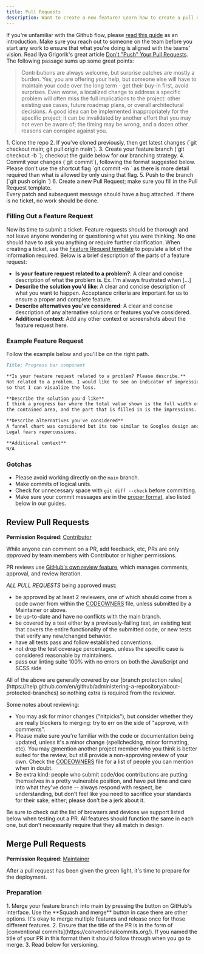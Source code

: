 ```yaml
---
title: Pull Requests
description: Want to create a new feature? Learn how to create a pull request.
---
```



<CoC />

If you're unfamiliar with the Github flow, please [read this guide](https://guides.github.com/introduction/flow/index.html) as an introduction. Make sure you reach out to someone on the team before you start any work to ensure that what you're doing is aligned with the teams' vision. Read Ilya Grigorik's great article [Don't "Push" Your Pull Requests](https://www.igvita.com/2011/12/19/dont-push-your-pull-requests/). The following passage sums up some great points:

> Contributions are always welcome, but surprise patches are mostly a burden. Yes, you are offering your help, but someone else will have to maintain your code over the long term - get their buy-in first, avoid surprises. Even worse, a localized change to address a specific problem will often miss the full implications to the project: other existing use cases, future roadmap plans, or overall architectural decisions. A good idea can be implemented inappropriately for the specific project; it can be invalidated by another effort that you may not even be aware of; the timing may be wrong, and a dozen other reasons can conspire against you.

<Steps>
1. Clone the repo
2. If you've cloned previously, then get latest changes (`git checkout main; git pull origin main`).
3. Create your feature branch (`git checkout -b <my-new-feature>`); checkout the guide below for our branching strategy.
4. Commit your changes (`git commit`), following the format suggested below. Please don't use the shortcut flag `git commit -m <message>` as there is more detail required than what is allowed by only using that flag.
5. Push to the branch (`git push origin <my-new-feature>`)
6. Create a new Pull Request; make sure you fill in the Pull Request template.
</Steps>

<Aside type="caution">
	Every patch and subsequent message should have a bug attached. If there is no ticket, no work should be done.
</Aside>

### Filling Out a Feature Request

Now its time to submit a ticket. Feature requests should be thorough and not leave anyone wondering or questioning what you were thinking. No one should have to ask you anything or require further clarification. When creating a ticket, use the [Feature Request template](/issues/new?template=feature_request.md) to populate a lot of the information required. Below is a brief description of the parts of a feature request:

-   **Is your feature request related to a problem?**: A clear and concise description of what the problem is. Ex. I'm always frustrated when [...]
-   **Describe the solution you'd like**: A clear and concise description of what you want to happen. Acceptance criteria are important for us to ensure a proper and complete feature.
-   **Describe alternatives you've considered**: A clear and concise description of any alternative solutions or features you've considered.
-   **Additional context**: Add any other context or screenshots about the feature request here.

### Example Feature Request

Follow the example below and you'll be on the right path.

```markdown
Title: Progress bar component

**Is your feature request related to a problem? Please describe.**
Not related to a problem. I would like to see an indicator of impressions to ad requests
so that I can visualize the loss.

**Describe the solution you'd like**
I think a progress bar where the total value shown is the full width of
the contained area, and the part that is filled in is the impressions.

**Describe alternatives you've considered**
A funnel chart was considered but its too similar to Googles design and
Legal fears repercussions.

**Additional context**
N/A
```

### Gotchas

-   Please avoid working directly on the `main` branch.
-   Make commits of logical units.
-   Check for unnecessary space with `git diff --check` before committing.
-   Make sure your commit messages are in the [proper format](http://tbaggery.com/2008/04/19/a-note-about-git-commit-messages.html), also listed below in our guides.

## Review Pull Requests

**Permission Required**: [Contributor](../contributing/join-the-team#permissions)

While anyone can comment on a PR, add feedback, etc, PRs are only _approved_ by team members with Contributor or higher permissions.

PR reviews use [GitHub's own review feature](https://help.github.com/articles/about-pull-request-reviews/), which manages comments, approval, and review iteration.

_ALL PULL REQUESTS_ being approved must:

-   be approved by at least 2 reviewers, one of which should come from a code owner from within the [CODEOWNERS](../reference/code-owners) file, unless submitted by a Maintainer or above.
-   be up-to-date and have no conflicts with the main branch.
-   be covered by a test either by a previously-failing test, an existing test that covers the entire functionality of the submitted code, or new tests that verify any new/changed behavior.
-   have all tests pass and follow established conventions.
-   not drop the test coverage percentages, unless the specific case is considered reasonable by maintainers.
-   pass our linting suite 100% with no errors on both the JavaScript and SCSS side

<Aside type="tip">
	All of the above are generally covered by our [branch protection
	rules](https://help.github.com/en/github/administering-a-repository/about-protected-branches) so nothing extra is
	required from the reviewer.
</Aside>

Some notes about reviewing:

-   You may ask for minor changes ("nitpicks"), but consider whether they are really blockers to merging: try to err on the side of "approve, with comments".
-   Please make sure you're familiar with the code or documentation being updated, unless it's a minor change (spellchecking, minor formatting, etc). You may @mention another project member who you think is better suited for the review, but still provide a non-approving review of your own. Check the [CODEOWNERS](../reference/code-owners) file for a list of people you can mention when in doubt.
-   Be extra kind: people who submit code/doc contributions are putting themselves in a pretty vulnerable position, and have put time and care into what they've done -- always respond with respect, be understanding, but don't feel like you need to sacrifice your standards for their sake, either; please don't be a jerk about it.

<Aside type="tip">
	Be sure to check out the list of browsers and devices we support listed below when testing out a PR. All features
	should function the same in each one, but don't necessarily require that they all match in design.
</Aside>

## Merge Pull Requests

**Permission Required**: [Maintainer](../contributing/join-the-team#permissions)

After a pull request has been given the green light, it's time to prepare for the deployment.

### Preparation

<Steps>
1. Merge your feature branch into main by pressing the button on GitHub's interface. Use the **Squash and merge**
button in case there are other options. It's okay to merge multiple features and release once for those different
features.
2. Ensure that the title of the PR is in the form of [conventional
commits](https://conventionalcommits.org/). If you named the title of your PR in this format then it should follow
through when you go to merge.
3. Read below for versioning.
</Steps>

